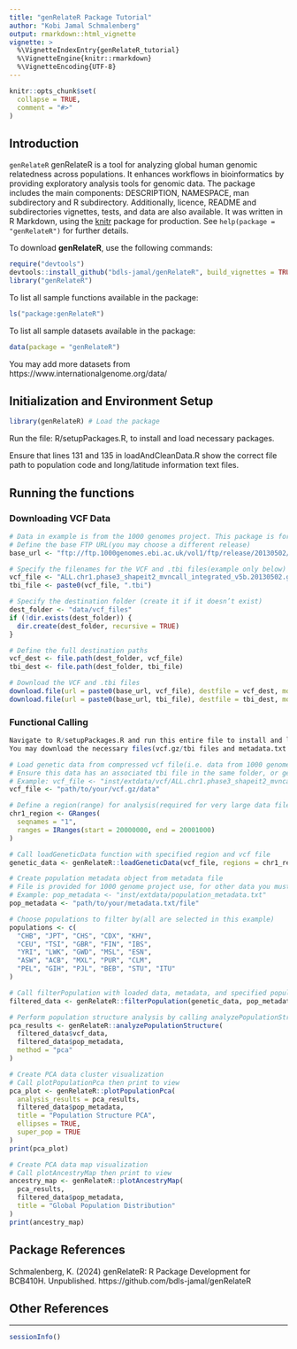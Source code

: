 ```yaml
---
title: "genRelateR Package Tutorial"
author: "Kobi Jamal Schmalenberg"
output: rmarkdown::html_vignette
vignette: >
  %\VignetteIndexEntry{genRelateR_tutorial}
  %\VignetteEngine{knitr::rmarkdown}
  %\VignetteEncoding{UTF-8}
---
```


```r
knitr::opts_chunk$set(
  collapse = TRUE,
  comment = "#>"
)
```

## Introduction
`genRelateR` genRelateR is a tool for analyzing global human genomic relatedness across populations. It enhances workflows in bioinformatics by providing exploratory analysis tools for genomic data. The package includes the main components: DESCRIPTION, NAMESPACE, man subdirectory and R subdirectory. Additionally, licence, README and subdirectories vignettes, tests, and data are also available. It was written in R Markdown, using the [knitr](https://cran.r-project.org/package=knitr) package for production. See `help(package = "genRelateR")` for further details. 

To download **genRelateR**, use the following commands:

``` r
require("devtools")
devtools::install_github("bdls-jamal/genRelateR", build_vignettes = TRUE)
library("genRelateR")
```
To list all sample functions available in the package:
``` r
ls("package:genRelateR")
```

To list all sample datasets available in the package:
``` r
data(package = "genRelateR")
```
You may add more datasets from https://www.internationalgenome.org/data/

## Initialization and Environment Setup
```r
library(genRelateR) # Load the package
```
Run the file: R/setupPackages.R, to install and load necessary packages.

Ensure that lines 131 and 135 in loadAndCleanData.R show the correct file path
to population code and long/latitude information text files.

## Running the functions
### Downloading VCF Data
``` r
# Data in example is from the 1000 genomes project. This package is for the project and may not work as intended with other data that does not have the same format as the project.
# Define the base FTP URL(you may choose a different release)
base_url <- "ftp://ftp.1000genomes.ebi.ac.uk/vol1/ftp/release/20130502/"

# Specify the filenames for the VCF and .tbi files(example only below)
vcf_file <- "ALL.chr1.phase3_shapeit2_mvncall_integrated_v5b.20130502.genotypes.vcf.gz"
tbi_file <- paste0(vcf_file, ".tbi")

# Specify the destination folder (create it if it doesn’t exist)
dest_folder <- "data/vcf_files"
if (!dir.exists(dest_folder)) {
  dir.create(dest_folder, recursive = TRUE)
}

# Define the full destination paths
vcf_dest <- file.path(dest_folder, vcf_file)
tbi_dest <- file.path(dest_folder, tbi_file)

# Download the VCF and .tbi files
download.file(url = paste0(base_url, vcf_file), destfile = vcf_dest, mode = "wb")
download.file(url = paste0(base_url, tbi_file), destfile = tbi_dest, mode = "wb")
```
### Functional Calling
``` r
Navigate to R/setupPackages.R and run this entire file to install and load necessary packages
You may download the necessary files(vcf.gz/tbi files and metadata.txt file) directly from the github repository or from the 1000 genomes project.

# Load genetic data from compressed vcf file(i.e. data from 1000 genomes project)
# Ensure this data has an associated tbi file in the same folder, or generate it using Tabix
# Example: vcf_file <- "inst/extdata/vcf/ALL.chr1.phase3_shapeit2_mvncall_integrated_v5b.20130502.genotypes.vcf.gz"
vcf_file <- "path/to/your/vcf.gz/data"

# Define a region(range) for analysis(required for very large data files)
chr1_region <- GRanges(
  seqnames = "1",
  ranges = IRanges(start = 20000000, end = 20001000)
)

# Call loadGeneticData function with specified region and vcf file
genetic_data <- genRelateR::loadGeneticData(vcf_file, regions = chr1_region)

# Create population metadata object from metadata file
# File is provided for 1000 genome project use, for other data you must use with your own data
# Example: pop_metadata <- "inst/extdata/population_metadata.txt"
pop_metadata <- "path/to/your/metadata.txt/file"

# Choose populations to filter by(all are selected in this example)
populations <- c(
  "CHB", "JPT", "CHS", "CDX", "KHV",
  "CEU", "TSI", "GBR", "FIN", "IBS",
  "YRI", "LWK", "GWD", "MSL", "ESN",
  "ASW", "ACB", "MXL", "PUR", "CLM",
  "PEL", "GIH", "PJL", "BEB", "STU", "ITU"
)

# Call filterPopulation with loaded data, metadata, and specified populations
filtered_data <- genRelateR::filterPopulation(genetic_data, pop_metadata, populations)

# Perform population structure analysis by calling analyzePopulationStructure
pca_results <- genRelateR::analyzePopulationStructure(
  filtered_data$vcf_data,
  filtered_data$pop_metadata,
  method = "pca"
)

# Create PCA data cluster visualization
# Call plotPopulationPca then print to view
pca_plot <- genRelateR::plotPopulationPca(
  analysis_results = pca_results,
  filtered_data$pop_metadata,
  title = "Population Structure PCA",
  ellipses = TRUE,
  super_pop = TRUE
)
print(pca_plot)

# Create PCA data map visualization
# Call plotAncestryMap then print to view
ancestry_map <- genRelateR::plotAncestryMap(
  pca_results,
  filtered_data$pop_metadata,
  title = "Global Population Distribution"
)
print(ancestry_map)

```

## Package References

Schmalenberg, K. (2024) genRelateR: R Package Development for BCB410H. Unpublished. https://github.com/bdls-jamal/genRelateR

## Other References

----
```r
sessionInfo()
```
